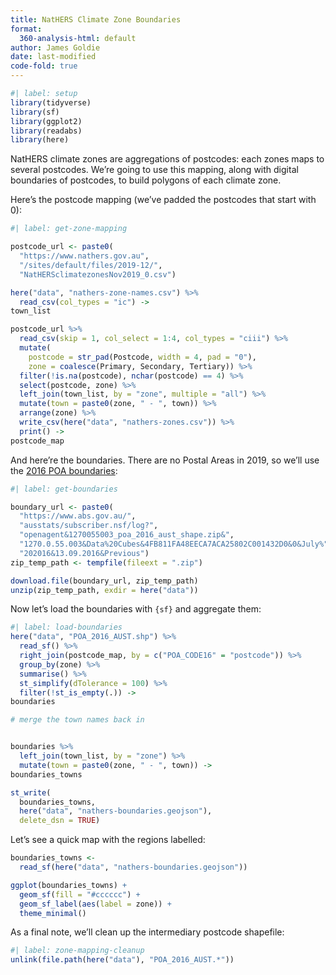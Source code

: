 ```yaml
---
title: NatHERS Climate Zone Boundaries
format:
  360-analysis-html: default
author: James Goldie
date: last-modified
code-fold: true
---
```


```r
#| label: setup
library(tidyverse)
library(sf)
library(ggplot2)
library(readabs)
library(here)
```

NatHERS climate zones are aggregations of postcodes: each zones maps to several postcodes. We're going to use this mapping, along with digital boundaries of postcodes, to build polygons of each climate zone.

Here's the postcode mapping (we've padded the postcodes that start with 0):

```r
#| label: get-zone-mapping

postcode_url <- paste0(
  "https://www.nathers.gov.au",
  "/sites/default/files/2019-12/",
  "NatHERSclimatezonesNov2019_0.csv")

here("data", "nathers-zone-names.csv") %>%
  read_csv(col_types = "ic") ->
town_list

postcode_url %>%
  read_csv(skip = 1, col_select = 1:4, col_types = "ciii") %>%
  mutate(
    postcode = str_pad(Postcode, width = 4, pad = "0"),
    zone = coalesce(Primary, Secondary, Tertiary)) %>%
  filter(!is.na(postcode), nchar(postcode) == 4) %>%
  select(postcode, zone) %>%
  left_join(town_list, by = "zone", multiple = "all") %>%
  mutate(town = paste0(zone, " - ", town)) %>%
  arrange(zone) %>%
  write_csv(here("data", "nathers-zones.csv")) %>%
  print() ->
postcode_map
```

And here're the boundaries. There are no Postal Areas in 2019, so we'll use the [2016 POA boundaries](https://www.abs.gov.au/AUSSTATS/abs@.nsf/DetailsPage/1270.0.55.003July%202016?OpenDocument#Data):

```r
#| label: get-boundaries

boundary_url <- paste0(
  "https://www.abs.gov.au/",
  "ausstats/subscriber.nsf/log?",
  "openagent&1270055003_poa_2016_aust_shape.zip&",
  "1270.0.55.003&Data%20Cubes&4FB811FA48EECA7ACA25802C001432D0&0&July%",
  "202016&13.09.2016&Previous")
zip_temp_path <- tempfile(fileext = ".zip")

download.file(boundary_url, zip_temp_path)
unzip(zip_temp_path, exdir = here("data"))
```

Now let's load the boundaries with `{sf}` and aggregate them:

```r
#| label: load-boundaries
here("data", "POA_2016_AUST.shp") %>%
  read_sf() %>%
  right_join(postcode_map, by = c("POA_CODE16" = "postcode")) %>%
  group_by(zone) %>%
  summarise() %>%
  st_simplify(dTolerance = 100) %>%
  filter(!st_is_empty(.)) ->
boundaries

# merge the town names back in


boundaries %>%
  left_join(town_list, by = "zone") %>%
  mutate(town = paste0(zone, " - ", town)) ->
boundaries_towns

st_write(
  boundaries_towns,
  here("data", "nathers-boundaries.geojson"),
  delete_dsn = TRUE)
```

Let's see a quick map with the regions labelled:

```r
boundaries_towns <-
  read_sf(here("data", "nathers-boundaries.geojson"))

ggplot(boundaries_towns) +
  geom_sf(fill = "#cccccc") +
  geom_sf_label(aes(label = zone)) +
  theme_minimal()
```

As a final note, we'll clean up the intermediary postcode shapefile:

```r
#| label: zone-mapping-cleanup
unlink(file.path(here("data"), "POA_2016_AUST.*"))
```